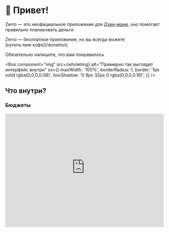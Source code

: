 
<Head
  title="Что такое Zerro?"
  description="Zerro помогает вести личный и семейный бюджет."
/>

# 👋 Привет!

Zerro — это неофициальное приложение для [Дзен-мани](https://zenmoney.ru/), оно помогает правильно планировать деньги.

<ExampleBox symbol="🖤">
  Zerro — бесплатное приложение, но вы всегда можете
  [купить мне кофе](/donation).

  <Muted>Обязательно напишите, что вам понравилось</Muted>
</ExampleBox>

<Box
  component="img"
  src={wholeImg}
  alt="Примерно так выглядит интерфейс внутри"
  sx={{
    maxWidth: '100%',
    borderRadius: 1,
    border: '1px solid rgba(0,0,0,0.08)',
    boxShadow: '0 8px 32px 0 rgba(0,0,0,0.16)',
  }}
/>

## Что внутри?

### Бюджеты

<iframe
  width="100%"
  height="360"
  src="https://www.youtube-nocookie.com/embed/mFb_H5T04Bk?si=jW6cnQ8JqoNFaJKz&amp;controls=0"
  title="YouTube video player"
  frameborder="0"
  allow="accelerometer; autoplay; clipboard-write; encrypted-media; gyroscope; picture-in-picture; web-share" referrerpolicy="strict-origin-when-cross-origin"
  allowfullscreen
/>

Основное достоинство Zerro — бюджеты по типу конвертов. Если вы пользовались YNAB, знаете, как это круто. Прочитайте о подходе к бюджетам, чтобы лучше разобраться что к чему.

- [Подход к бюджетам в Zerro](/about/method)
- [Начало работы](/about/quick-start)

### Исправление корректировок

Иногда после синхронизации с банком появляются дубли операций, чтобы их отловить:

1. Откройте операцию-дубль
2. Нажмите внизу «Другие из этой синхронизации»
3. Теперь можете просмотреть эти операции и удалить, если потребуется

### И ещё...

- Восстановление удалённых операций
- Тёмная тема 🌚
- Групповые действия с операциями: смена категории и удаление.
- Полный бэкап всех данных (пока без восстановления)

## Как установить приложение?

Zerro — веб-приложение. Оно такое же классное, как и обычные приложения (может даже работать без сети), а устанавливается прямо из браузера ✨

- **Айфон.** В Safari «Поделиться» → «На главный экран»
- **Андроид.** В Chrome Три точки в верхнем правом углу → «Добавить на главный экран»
- **Windows / MacOS.** В Chrome иконка в адресной строке «Открыть в приложении»

## Пара слов о безопасности

<ExampleBox symbol="🔒">
  У Zerro нет доступа к банковским подключениям. Дзен-мани хранят эти данные
  у вас в приложении и не передаёт через API, у сторонних сервисов просто нет
  доступа к ним.

  [Документация API](https://github.com/zenmoney/ZenPlugins/wiki/ZenMoney-API)
</ExampleBox>

- Zerro ничего не хранит у себя. Данные хранятся локально на вашем компьютере и в Дзен-мани.
- Исходный код открыт и [лежит на GitHub](https://github.com/ardov/zerro).
- Zerro собирает только анонимную статистику типа количества посещений, эти цифры греют мне душу и помогают решать проблемы 🙂

## Полезные ссылки

<ExampleBox symbol="💵">
  [Подход к бюджетам в Zerro](/about/method) →

  <Muted>Как пользоваться бюджетами</Muted>
</ExampleBox>

<ExampleBox symbol="🚀">
  [Начало работы с Zerro](/about/quick-start) →

  <Muted>Эта инструкция поможет решить проблемы на старте</Muted>
</ExampleBox>

<ExampleBox symbol="🔥">
  [Канал с обновлениями в телеграме @zerroapp](https://t.me/zerroapp) →

  <Muted>Обновления и фишки</Muted>
</ExampleBox>

<ExampleBox symbol="💬">
  [Чат в телеграме @zerrochat](https://t.me/zerrochat) →

  <Muted>
    Задавайте вопросы тут, или пишите [мне](http://t.me/ardov) напрямую
  </Muted>
</ExampleBox>
